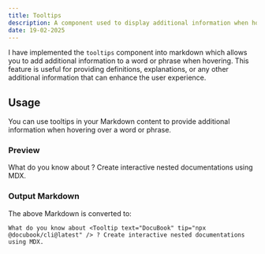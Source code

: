 ```yaml
---
title: Tooltips
description: A component used to display additional information when hovering over a word or phrase.
date: 19-02-2025
---
```


I have implemented the `tooltips` component into markdown which allows you to add additional information to a word or phrase when hovering. This feature is useful for providing definitions, explanations, or any other additional information that can enhance the user experience.

## Usage
You can use tooltips in your Markdown content to provide additional information when hovering over a word or phrase.

### Preview

What do you know about <Tooltip text="DocuBook" tip="npx @docubook/cli@latest" /> ? Create interactive nested documentations using MDX.

### Output Markdown

The above Markdown is converted to:

```markdown:index.mdx
What do you know about <Tooltip text="DocuBook" tip="npx @docubook/cli@latest" /> ? Create interactive nested documentations using MDX.
```
